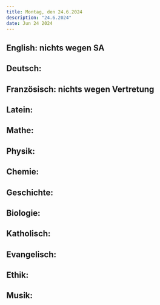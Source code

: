 ```yaml
---
title: Montag, den 24.6.2024
description: "24.6.2024"
date: Jun 24 2024
---
```


## English: nichts wegen SA
## Deutsch: 
## Französisch: nichts wegen Vertretung
## Latein: 
## Mathe: 
## Physik: 
## Chemie: 
## Geschichte: 
## Biologie: 
## Katholisch: 
## Evangelisch: 
## Ethik: 
## Musik: 